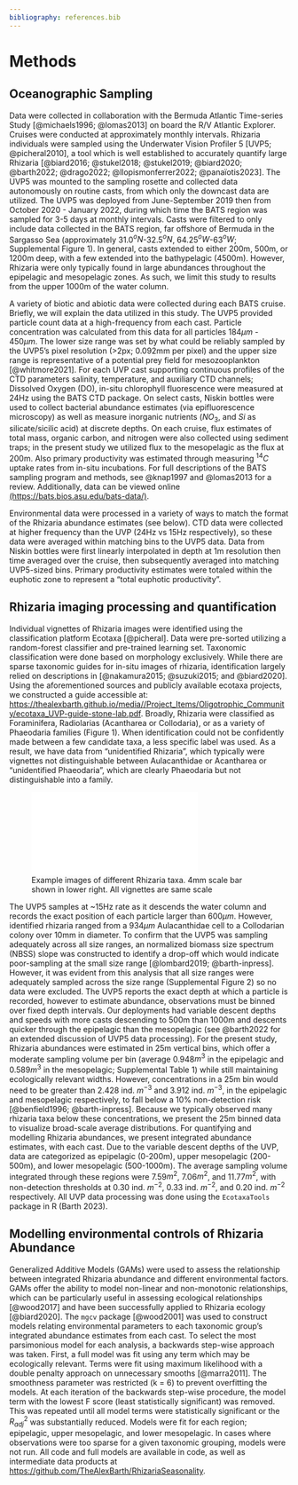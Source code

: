 ```yaml
---
bibliography: references.bib
---
```


# Methods

## Oceanographic Sampling

Data were collected in collaboration with the Bermuda Atlantic Time-series Study [@michaels1996; @lomas2013] on board the R/V Atlantic Explorer. Cruises were conducted at approximately monthly intervals. Rhizaria individuals were sampled using the Underwater Vision Profiler 5 [UVP5; @picheral2010], a tool which is well established to accurately quantify large Rhizaria [@biard2016; @stukel2018; @stukel2019; @biard2020; @barth2022; @drago2022; @llopismonferrer2022; @panaïotis2023]. The UVP5 was mounted to the sampling rosette and collected data autonomously on routine casts, from which only the downcast data are utilized. The UVP5 was deployed from June-September 2019 then from October 2020 - January 2022, during which time the BATS region was sampled for 3-5 days at monthly intervals. Casts were filtered to only include data collected in the BATS region, far offshore of Bermuda in the Sargasso Sea (approximately 31.0$^oN$-32.5$^oN$, 64.25$^oW$-63$^oW$; Supplemental Figure 1). In general, casts extended to either 200m, 500m, or 1200m deep, with a few extended into the bathypelagic (4500m). However, Rhizaria were only typically found in large abundances throughout the epipelagic and mesopelagic zones. As such, we limit this study to results from the upper 1000m of the water column.

A variety of biotic and abiotic data were collected during each BATS cruise. Briefly, we will explain the data utilized in this study. The UVP5 provided particle count data at a high-frequency from each cast. Particle concentration was calculated from this data for all particles 184$\mu m$ - 450$\mu m$. The lower size range was set by what could be reliably sampled by the UVP5's pixel resolution (\>2px; 0.092mm per pixel) and the upper size range is representative of a potential prey field for mesozooplankton [@whitmore2021]. For each UVP cast supporting continuous profiles of the CTD parameters salinity, temperature, and auxiliary CTD channels; Dissolved Oxygen (DO), in-situ chlorophyll fluorescence were measured at 24Hz using the BATS CTD package. On select casts, Niskin bottles were used to collect bacterial abundance estimates (via epifluorescence microscopy) as well as measure inorganic nutrients ($NO_3$, and $Si$ as silicate/sicilic acid) at discrete depths. On each cruise, flux estimates of total mass, organic carbon, and nitrogen were also collected using sediment traps; in the present study we utilized flux to the mesopelagic as the flux at 200m. Also primary productivity was estimated through measuring $^{14}C$ uptake rates from in-situ incubations. For full descriptions of the BATS sampling program and methods, see @knap1997 and @lomas2013 for a review. Additionally, data can be viewed online [(https://bats.bios.asu.edu/bats-data/)](https://bats.bios.asu.edu/bats-data/).

Environmental data were processed in a variety of ways to match the format of the Rhizaria abundance estimates (see below). CTD data were collected at higher frequency than the UVP (24Hz vs 15Hz respectively), so these data were averaged within matching bins to the UVP5 data. Data from Niskin bottles were first linearly interpolated in depth at 1m resolution then time averaged over the cruise, then subsequently averaged into matching UVP5-sized bins. Primary productivity estimates were totaled within the euphotic zone to represent a "total euphotic productivity".

## Rhizaria imaging processing and quantification

Individual vignettes of Rhizaria images were identified using the classification platform Ecotaxa [@picheral]. Data were pre-sorted utilizing a random-forest classifier and pre-trained learning set. Taxonomic classification were done based on morphology exclusively. While there are sparse taxonomic guides for in-situ images of rhizaria, identification largely relied on descriptions in [@nakamura2015; @suzuki2015; and @biard2020]. Using the aforementioned sources and publicly available ecotaxa projects, we constructed a guide accessible at: <https://thealexbarth.github.io/media//Project_Items/Oligotrophic_Community/ecotaxa_UVP-guide-stone-lab.pdf>. Broadly, Rhizaria were classified as Foraminifera, Radiolarias (Acantharea or Collodaria), or as a variety of Phaeodaria families (Figure 1). When identification could not be confidently made between a few candidate taxa, a less specific label was used. As a result, we have data from "unidentified Rhizaria", which typically were vignettes not distinguishable between Aulacanthidae or Acantharea or "unidentified Phaeodaria", which are clearly Phaeodaria but not distinguishable into a family.

![Example images of different Rhizaria taxa. 4mm scale bar shown in lower right. All vignettes are same scale](images/01_taxa.pdf)

The UVP5 samples at \~15Hz rate as it descends the water column and records the exact position of each particle larger than 600$\mu m$. However, identified rhizaria ranged from a 934$\mu m$ Aulacanthidae cell to a Collodarian colony over 10mm in diameter. To confirm that the UVP5 was sampling adequately across all size ranges, an normalized biomass size spectrum (NBSS) slope was constructed to identify a drop-off which would indicate poor-sampling at the small size range [@lombard2019; @barth-inpress]. However, it was evident from this analysis that all size ranges were adequately sampled across the size range (Supplemental Figure 2) so no data were excluded. The UVP5 reports the exact depth at which a particle is recorded, however to estimate abundance, observations must be binned over fixed depth intervals. Our deployments had variable descent depths and speeds with more casts descending to 500m than 1000m and descents quicker through the epipelagic than the mesopelagic (see @barth2022 for an extended discussion of UVP5 data processing). For the present study, Rhizaria abundances were estimated in 25m vertical bins, which offer a moderate sampling volume per bin (average 0.948$m^3$ in the epipelagic and 0.589$m^3$ in the mesopelagic; Supplemental Table 1) while still maintaining ecologically relevant widths. However, concentrations in a 25m bin would need to be greater than 2.428 ind. $m^{-3}$ and 3.912 ind. $m^{-3}$, in the epipelagic and mesopelagic respectively, to fall below a 10% non-detection risk [@benfield1996; @barth-inpress]. Because we typically observed many rhizaria taxa below these concentrations, we present the 25m binned data to visualize broad-scale average distributions. For quantifying and modelling Rhizaria abundances, we present integrated abundance estimates, with each cast. Due to the variable descent depths of the UVP, data are categorized as epipelagic (0-200m), upper mesopelagic (200-500m), and lower mesopelagic (500-1000m). The average sampling volume integrated through these regions were 7.59$m^2$, 7.06$m^2$, and 11.77$m^2$, with non-detection thresholds at 0.30 ind. $m^{-2}$, 0.33 ind. $m^{-2}$, and 0.20 ind. $m^{-2}$ respectively. All UVP data processing was done using the `EcotaxaTools` package in R (Barth 2023).

## Modelling environmental controls of Rhizaria Abundance

Generalized Additive Models (GAMs) were used to assess the relationship between integrated Rhizaria abundance and different environmental factors. GAMs offer the ability to model non-linear and non-monotonic relationships, which can be particularly useful in assessing ecological relationships [@wood2017] and have been successfully applied to Rhizaria ecology [@biard2020]. The `mgcv` package [@wood2001] was used to construct models relating environmental parameters to each taxonomic group's integrated abundance estimates from each cast. To select the most parsimonious model for each analysis, a backwards step-wise approach was taken. First, a full model was fit using any term which may be ecologically relevant. Terms were fit using maximum likelihood with a double penalty approach on unnecessary smooths [@marra2011]. The smoothness parameter was restricted (k = 6) to prevent overfitting the models. At each iteration of the backwards step-wise procedure, the model term with the lowest F score (least statistically significant) was removed. This was repeated until all model terms were statistically significant or the $R^2_{adj}$ was substantially reduced. Models were fit for each region; epipelagic, upper mesopelagic, and lower mesopelagic. In cases where observations were too sparse for a given taxonomic grouping, models were not run. All code and full models are available in code, as well as intermediate data products at <https://github.com/TheAlexBarth/RhizariaSeasonality>.
